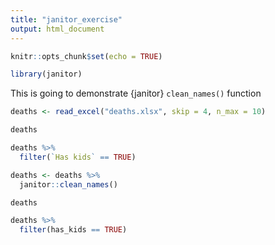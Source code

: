 ```yaml
---
title: "janitor_exercise"
output: html_document
---
```


```r
knitr::opts_chunk$set(echo = TRUE)

library(janitor)
```

This is going to demonstrate {janitor} `clean_names()` function

```r

deaths <- read_excel("deaths.xlsx", skip = 4, n_max = 10)

deaths

deaths %>% 
  filter(`Has kids` == TRUE)

deaths <- deaths %>% 
  janitor::clean_names()

deaths

deaths %>% 
  filter(has_kids == TRUE)

```

